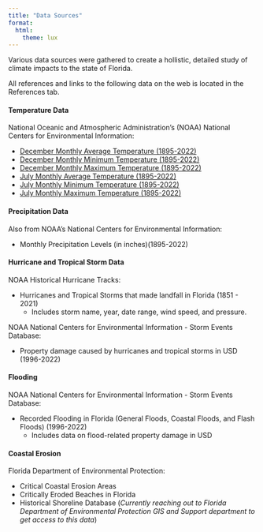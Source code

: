 ```yaml
---
title: "Data Sources"
format: 
  html:
    theme: lux
---
```


Various data sources were gathered to create a hollistic, detailed study of climate impacts to the state of Florida. 

All references and links to the following data on the web is located in the References tab.

#### Temperature Data

National Oceanic and Atmospheric Administration's (NOAA) National Centers for Environmental Information:

- [December Monthly Average Temperature (1895-2022)](https://www.ncei.noaa.gov/access/monitoring/climate-at-a-glance/statewide/time-series/8/tavg/1/12/1895-2022?base_prd=true&begbaseyear=1901&endbaseyear=2000)
- [December Monthly Minimum Temperature (1895-2022)](https://www.ncei.noaa.gov/access/monitoring/climate-at-a-glance/statewide/time-series/8/tmax/1/12/1895-2022?base_prd=true&begbaseyear=1901&endbaseyear=2000)
- [December Monthly Maximum Temperature (1895-2022)](https://www.ncei.noaa.gov/access/monitoring/climate-at-a-glance/statewide/time-series/8/tmin/1/12/1895-2022?base_prd=true&begbaseyear=1901&endbaseyear=2000)
- [July Monthly Average Temperature (1895-2022)](https://www.ncei.noaa.gov/access/monitoring/climate-at-a-glance/statewide/time-series/8/tavg/1/7/1895-2022?base_prd=true&begbaseyear=1901&endbaseyear=2000)
- [July Monthly Minimum Temperature (1895-2022)](https://www.ncei.noaa.gov/access/monitoring/climate-at-a-glance/statewide/time-series/8/tmin/1/7/1895-2022?base_prd=true&begbaseyear=1901&endbaseyear=2000)
- [July Monthly Maximum Temperature (1895-2022)](https://www.ncei.noaa.gov/access/monitoring/climate-at-a-glance/statewide/time-series/8/tmax/1/7/1895-2022?base_prd=true&begbaseyear=1901&endbaseyear=2000)


#### Precipitation Data

Also from NOAA's National Centers for Environmental Information:

- Monthly Precipitation Levels (in inches)(1895-2022)

#### Hurricane and Tropical Storm Data

NOAA Historical Hurricane Tracks:

- Hurricanes and Tropical Storms that made landfall in Florida (1851 - 2021)
    + Includes storm name, year, date range, wind speed, and pressure.

NOAA National Centers for Environmental Information - Storm Events Database:

- Property damage caused by hurricanes and tropical storms in USD (1996-2022)

#### Flooding

NOAA National Centers for Environmental Information - Storm Events Database:

- Recorded Flooding in Florida (General Floods, Coastal Floods, and Flash Floods) (1996-2022)
    + Includes data on flood-related property damage in USD

#### Coastal Erosion

Florida Department of Environmental Protection:

- Critical Coastal Erosion Areas
- Critically Eroded Beaches in Florida
- Historical Shoreline Database (*Currently reaching out to Florida Department of Environmental Protection GIS and Support department to get access to this data*)


